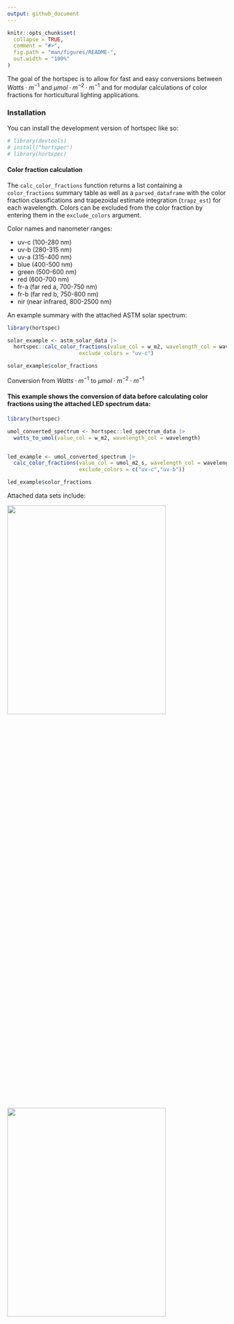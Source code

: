 ```yaml
---
output: github_document
---
```


<!-- README.md is generated from README.Rmd. Please edit that file -->

```r
knitr::opts_chunk$set(
  collapse = TRUE,
  comment = "#>",
  fig.path = "man/figures/README-",
  out.width = "100%"
)
```

The goal of the hortspec is to allow for fast and easy conversions between $Watts·m^{-1}$ and $µmol·m^{-2}·m^{-1}$ and for modular calculations of color fractions for horticultural lighting
applications.

### Installation

You can install the development version of hortspec like so:

```r
# library(devtools)
# install("hortspec")
# library(hortspec)
```

#### Color fraction calculation

The `calc_color_fractions` function returns a list containing a `color_fractions` summary table
as well as a `parsed_dataframe` with the color fraction classifications and trapezoidal estimate integration (`trapz_est`) for each wavelength. Colors can be excluded from the color fraction by entering them in the `exclude_colors` argument.

Color names and nanometer ranges:

* uv-c (100-280 nm)
* uv-b (280-315 nm)
* uv-a (315-400 nm)
* blue (400-500 nm)
* green (500-600 nm)
* red (600-700 nm)
* fr-a (far red a, 700-750 nm)
* fr-b (far red b, 750-800 nm)
* nir (near infrared, 800-2500 nm)

An example summary with the attached ASTM solar spectrum:
```r
library(hortspec)

solar_example <- astm_solar_data |>
  hortspec::calc_color_fractions(value_col = w_m2, wavelength_col = wavelength,
                       exclude_colors = "uv-c")

solar_example$color_fractions

```


Conversion from $Watts·m^{-1}$ to $µmol·m^{-2}·m^{-1}$ 

#### This example shows the conversion of data before calculating color fractions using the attached LED spectrum data:

```r
library(hortspec)

umol_converted_spectrum <- hortspec::led_spectrum_data |>
  watts_to_umol(value_col = w_m2, wavelength_col = wavelength)


led_example <- umol_converted_spectrum |>
  calc_color_fractions(value_col = umol_m2_s, wavelength_col = wavelength,
                       exclude_colors = c("uv-c","uv-b"))

led_example$color_fractions

```


Attached data sets include:

<img src="man/figures/README-solar.png" width="85%" height="35%" />

<img src="man/figures/README-led.png" width="85%" height="35%" />
